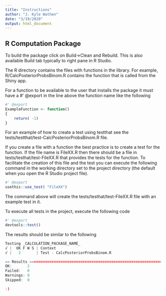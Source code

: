```yaml
---
title: "Instructions"
author: "J. Kyle Wathen"
date: "3/19/2020"
output: html_document
---
```

## R Computation Package
To build the package click on Build->Clean and Rebuild.   This is also available Build tab typically to right pane in R Studio. 

The R directory contains the files with functions in the library.   For example, R/CalcPosteriorProbsBinom.R contains the function that is called from the Shiny app.  

For a function to be available to the user that installs the package it must have a #' @export in the line above the function name like the following

```r
#' @export
ExampleFunction <- function()
{
    return( -1) 
}
```



For an example of how to create a test using testthat see the tests/testthat/test-CalcPosteriorProbsBinom.R file.   

If you create a file with a function the best practice is to create a test for the function.  If the file name is FileXX.R then there should be a file in tests/testhat/test-FileXX.R that provides the tests for the function.  To facilitate the creation of this file and the test you can execute the following command in the working directory set to the project directory (the default when you open the R Studio project file).

```r
#' @export
usethis::use_test( "FileXX")
```

The command above will create the tests/testhat/test-FileXX.R file with an example test in it.

To execute all tests in the project, execute the following code
```r
#' @export
devtools::test()
```

The results should be similar to the following

```r
Testing _CALCULATION_PACKAGE_NAME_
√ |  OK F W S | Context
√ |   2       | Test - CalcPosteriorProbsBinom.R

== Results =====================================================================
OK:       2
Failed:   0
Warnings: 0
Skipped:  0

:)
```

